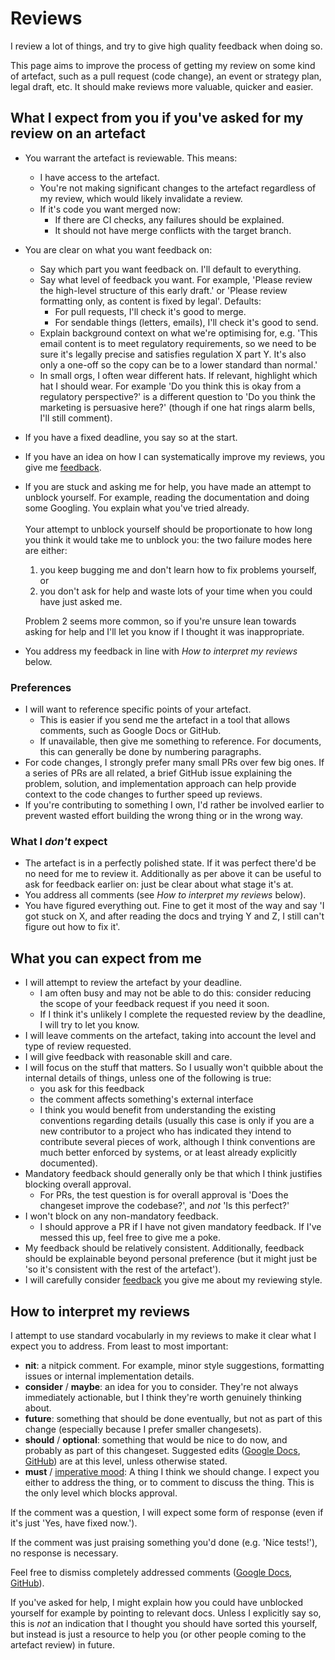 # Reviews

I review a lot of things, and try to give high quality feedback when doing so.

This page aims to improve the process of getting my review on some kind of artefact, such as a pull request (code change), an event or strategy plan, legal draft, etc. It should make reviews more valuable, quicker and easier.

## What I expect from you if you've asked for my review on an artefact

- You warrant the artefact is reviewable. This means:
  - I have access to the artefact.
  - You're not making significant changes to the artefact regardless of my review, which would likely invalidate a review.
  - If it's code you want merged now:
    - If there are CI checks, any failures should be explained.
    - It should not have merge conflicts with the target branch.
- You are clear on what you want feedback on:
  - Say which part you want feedback on. I'll default to everything.
  - Say what level of feedback you want. For example, 'Please review the high-level structure of this early draft.' or 'Please review formatting only, as content is fixed by legal'. Defaults:
    - For pull requests, I'll check it's good to merge.
    - For sendable things (letters, emails), I'll check it's good to send.
  - Explain background context on what we're optimising for, e.g. 'This email content is to meet regulatory requirements, so we need to be sure it's legally precise and satisfies regulation X part Y. It's also only a one-off so the copy can be to a lower standard than normal.'
  - In small orgs, I often wear different hats. If relevant, highlight which hat I should wear. For example 'Do you think this is okay from a regulatory perspective?' is a different question to 'Do you think the marketing is persuasive here?' (though if one hat rings alarm bells, I'll still comment).
- If you have a fixed deadline, you say so at the start.
- If you have an idea on how I can systematically improve my reviews, you give me [feedback](./feedback).
- If you are stuck and asking me for help, you have made an attempt to unblock yourself. For example, reading the documentation and doing some Googling. You explain what you've tried already.
<br/><br/>Your attempt to unblock yourself should be proportionate to how long you think it would take me to unblock you: the two failure modes here are either:

  1. you keep bugging me and don't learn how to fix problems yourself, or
  2. you don't ask for help and waste lots of your time when you could have just asked me.

  Problem 2 seems more common, so if you're unsure lean towards asking for help and I'll let you know if I thought it was inappropriate.
- You address my feedback in line with _How to interpret my reviews_ below.

### Preferences

- I will want to reference specific points of your artefact.
  - This is easier if you send me the artefact in a tool that allows comments, such as Google Docs or GitHub.
  - If unavailable, then give me something to reference. For documents, this can generally be done by numbering paragraphs.
- For code changes, I strongly prefer many small PRs over few big ones. If a series of PRs are all related, a brief GitHub issue explaining the problem, solution, and implementation approach can help provide context to the code changes to further speed up reviews.
- If you're contributing to something I own, I'd rather be involved earlier to prevent wasted effort building the wrong thing or in the wrong way.

### What I *don't* expect

- The artefact is in a perfectly polished state. If it was perfect there'd be no need for me to review it. Additionally as per above it can be useful to ask for feedback earlier on: just be clear about what stage it's at.
- You address all comments (see _How to interpret my reviews_ below).
- You have figured everything out. Fine to get it most of the way and say 'I got stuck on X, and after reading the docs and trying Y and Z, I still can't figure out how to fix it'.

## What you can expect from me

- I will attempt to review the artefact by your deadline.
  - I am often busy and may not be able to do this: consider reducing the scope of your feedback request if you need it soon.
  - If I think it's unlikely I complete the requested review by the deadline, I will try to let you know.
- I will leave comments on the artefact, taking into account the level and type of review requested.
- I will give feedback with reasonable skill and care.
- I will focus on the stuff that matters. So I usually won't quibble about the internal details of things, unless one of the following is true:
  - you ask for this feedback
  - the comment affects something's external interface
  - I think you would benefit from understanding the existing conventions regarding details (usually this case is only if you are a new contributor to a project who has indicated they intend to contribute several pieces of work, although I think conventions are much better enforced by systems, or at least already explicitly documented).
- Mandatory feedback should generally only be that which I think justifies blocking overall approval.
  - For PRs, the test question is for overall approval is 'Does the changeset improve the codebase?', and *not* 'Is this perfect?'
- I won't block on any non-mandatory feedback.
  - I should approve a PR if I have not given mandatory feedback. If I've messed this up, feel free to give me a poke.
- My feedback should be relatively consistent. Additionally, feedback should be explainable beyond personal preference (but it might just be 'so it's consistent with the rest of the artefact').
- I will carefully consider [feedback](./feedback) you give me about my reviewing style.

## How to interpret my reviews

I attempt to use standard vocabularly in my reviews to make it clear what I expect you to address. From least to most important:

- **nit**: a nitpick comment. For example, minor style suggestions, formatting issues or internal implementation details.
- **consider** / **maybe**: an idea for you to consider. They're not always immediately actionable, but I think they're worth genuinely thinking about.
- **future**: something that should be done eventually, but not as part of this change (especially because I prefer smaller changesets).
- **should** / **optional**: something that would be nice to do now, and probably as part of this changeset. Suggested edits ([Google Docs](https://support.google.com/docs/answer/6033474), [GitHub](https://github.blog/2018-11-01-suggested-changes-update/)) are at this level, unless otherwise stated.
- **must** / [imperative mood](https://en.wikipedia.org/wiki/Imperative_mood): A thing I think we should change. I expect you either to address the thing, or to comment to discuss the thing. This is the only level which blocks approval.

If the comment was a question, I will expect some form of response (even if it's just 'Yes, have fixed now.').

If the comment was just praising something you'd done (e.g. 'Nice tests!'), no response is necessary.

Feel free to dismiss completely addressed comments ([Google Docs](https://support.google.com/docs/answer/65129#zippy=%2Cclose-or-reopen-a-comment), [GitHub](https://docs.github.com/en/pull-requests/collaborating-with-pull-requests/reviewing-changes-in-pull-requests/commenting-on-a-pull-request#resolving-conversations)).

If you've asked for help, I might explain how you could have unblocked yourself for example by pointing to relevant docs. Unless I explicitly say so, this is *not* an indication that I thought you should have sorted this yourself, but instead is just a resource to help you (or other people coming to the artefact review) in future.
